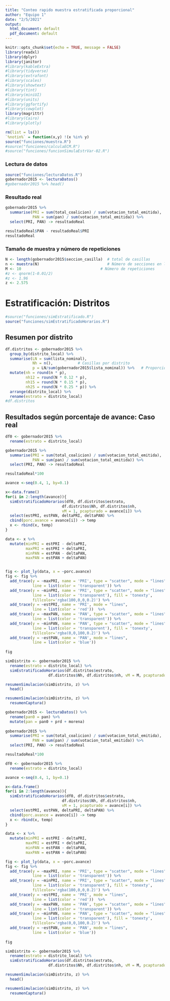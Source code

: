 ```yaml
---
title: "Conteo rapido muestra estratificada proporcional"
author: "Equipo 1"
date: "2/5/2021"
output:
  html_document: default
  pdf_document: default
---
```


```r
knitr::opts_chunk$set(echo = TRUE, message = FALSE)
library(readxl)
library(dplyr)
library(janitor)
#library(kableExtra)
#library(tidyverse)
#library(extrafont)
#library(scales)
#library(showtext)
#library(tint)
#library(miniUI)
#library(units)
#library(ggfortify)
#library(cowplot)
library(magrittr)
#library(Cairo)
#library(plotly)
```

```r
rm(list = ls())
`%notin%` = function(x,y) !(x %in% y)
source("funciones/muestra.R")
#source("funciones/calculaECM.R")
#source("funciones/funcionSimulaEstrVar-02.R")
```

### Lectura de datos

```r
source("funciones/lecturaDatos.R")
gobernador2015 <- lecturaDatos() 
#gobernador2015 %>% head()
```

### Resultado real

```r
gobernador2015 %>%
  summarise(PRI = sum(total_coalicion) / sum(votacion_total_emitida),
            PAN = sum(pan) / sum(votacion_total_emitida)) %>%
  select(PRI, PAN) -> resultadoReal

resultadoReal$PAN - resultadoReal$PRI
resultadoReal
```

### Tamaño de muestra y número de repeticiones

```r
N <- length(gobernador2015$seccion_casilla)  # total de casillas
n <- muestra(N)                              # Número de secciones en la muestra
M <- 10                                   # Número de repeticiones
#z <- qnorm(1-0.01/2)
#z <- 1.96
z <- 2.575
```

# Estratificación: Distritos

```r
#source("funciones/simEstratificado.R")
source("funciones/simEstratificadoHorarios.R")
```

## Resumen por distrito

```r
df.distritos <- gobernador2015 %>%
  group_by(distrito_local) %>%
  summarise(LN = sum(lista_nominal),
            Nh = n(),           # Casillas por distrito
            p = LN/sum(gobernador2015$lista_nominal)) %>%   # Proporción
  mutate(nh = round(n * p),
         nh12 = round(N * 0.12 * p),
         nh15 = round(N * 0.15 * p),
         nh25 = round(N * 0.25 * p)) %>%
  arrange(distrito_local) %>%
  rename(estrato = distrito_local)
#df.distritos
```

## Resultados según porcentaje de avance: Caso real

```r
df0 <- gobernador2015 %>%
  rename(estrato = distrito_local) 

gobernador2015 %>%
  summarise(PRI = sum(total_coalicion) / sum(votacion_total_emitida),
            PAN = sum(pan) / sum(votacion_total_emitida)) %>%
  select(PRI, PAN) -> resultadoReal

resultadoReal*100
```

```r
avance <-seq(0.4, 1, by=0.1)

x<-data.frame()
for(i in 2:length(avance)){
  simEstratificadoHorarios(df0, df.distritos$estrato, 
                         df.distritos$Nh, df.distritos$nh, 
                         vM = 1, pcapturado = avance[i]) %>%
  select(estPRI, estPAN, deltaPRI, deltaPAN) %>%
  cbind(porc.avance = avance[i]) -> temp
  x <- rbind(x, temp)
}
```

```r
data <- x %>%
  mutate(minPRI = estPRI - deltaPRI,
         maxPRI = estPRI + deltaPRI,
         minPAN = estPAN - deltaPAN,
         maxPAN = estPAN + deltaPAN)


fig <- plot_ly(data, x = ~porc.avance) 
fig <- fig %>%
  add_trace(y = ~maxPRI, name = 'PRI', type = "scatter", mode = "lines",
            line = list(color = 'transparent')) %>%
  add_trace(y = ~minPRI, name = 'PRI', type = "scatter", mode = "lines",
            line = list(color = 'transparent'), fill = 'tonexty',
            fillcolor='rgba(100,0,0,0.2)') %>%
  add_trace(y = ~estPRI, name = 'PRI', mode = "lines",
            line = list(color = 'red'))  %>%
  add_trace(y = ~maxPAN, name = 'PAN', type = "scatter", mode = "lines",
            line = list(color = 'transparent')) %>%
  add_trace(y = ~minPAN, name = 'PAN', type = "scatter", mode = "lines",
            line = list(color = 'transparent'), fill = 'tonexty',
            fillcolor='rgba(0,0,100,0.2)') %>%
  add_trace(y = ~estPAN, name = 'PAN', mode = "lines",
            line = list(color = 'blue')) 
  
fig
```

```r
simDistrito <- gobernador2015 %>%
  rename(estrato = distrito_local) %>%
  simEstratificadoHorarios(df.distritos$estrato, 
                   df.distritos$Nh, df.distritos$nh, vM = M, pcapturado = 0.7)
```

```r
resumenSimulacion(simDistrito, z) %>%
  head()

resumenSimulacion(simDistrito, z) %>% 
  resumenCaptura()
```

```r
gobernador2015 <- lecturaDatos() %>%
  rename(pan0 = pan) %>%
  mutate(pan = pan0 + prd + morena)
  
gobernador2015 %>%
  summarise(PRI = sum(total_coalicion) / sum(votacion_total_emitida),
            PAN = sum(pan) / sum(votacion_total_emitida)) %>%
  select(PRI, PAN) -> resultadoReal

resultadoReal*100
```

```r
df0 <- gobernador2015 %>%
  rename(estrato = distrito_local)

avance <-seq(0.4, 1, by=0.1)

x<-data.frame()
for(i in 2:length(avance)){
  simEstratificadoHorarios(df0, df.distritos$estrato, 
                         df.distritos$Nh, df.distritos$nh, 
                         vM = 1, pcapturado = avance[i]) %>%
  select(estPRI, estPAN, deltaPRI, deltaPAN) %>%
  cbind(porc.avance = avance[i]) -> temp
  x <- rbind(x, temp)
}
```

```r
data <- x %>%
  mutate(minPRI = estPRI - deltaPRI,
         maxPRI = estPRI + deltaPRI,
         minPAN = estPAN - deltaPAN,
         maxPAN = estPAN + deltaPAN)

fig <- plot_ly(data, x = ~porc.avance) 
fig <- fig %>%
  add_trace(y = ~maxPRI, name = 'PRI', type = "scatter", mode = "lines",
            line = list(color = 'transparent')) %>%
  add_trace(y = ~minPRI, name = 'PRI', type = "scatter", mode = "lines",
            line = list(color = 'transparent'), fill = 'tonexty',
            fillcolor='rgba(100,0,0,0.2)') %>%
  add_trace(y = ~estPRI, name = 'PRI', mode = "lines",
            line = list(color = 'red'))  %>%
  add_trace(y = ~maxPAN, name = 'PAN', type = "scatter", mode = "lines",
            line = list(color = 'transparent')) %>%
  add_trace(y = ~minPAN, name = 'PAN', type = "scatter", mode = "lines",
            line = list(color = 'transparent'), fill = 'tonexty',
            fillcolor='rgba(0,0,100,0.2)') %>%
  add_trace(y = ~estPAN, name = 'PAN', mode = "lines",
            line = list(color = 'blue')) 
  
fig
```

```r
simDistrito <- gobernador2015 %>%
  rename(estrato = distrito_local) %>%
  simEstratificadoHorarios(df.distritos$estrato, 
                   df.distritos$Nh, df.distritos$nh, vM = M, pcapturado = 0.7)
```

```r
resumenSimulacion(simDistrito, z) %>%
  head()

resumenSimulacion(simDistrito, z) %>% 
  resumenCaptura()
```



